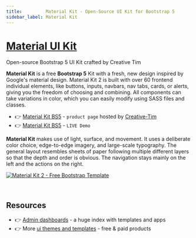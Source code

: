 ```yaml
---
title:         Material Kit - Open-Source UI Kit for Bootstrap 5
sidebar_label: Material Kit
---
```


# [Material UI Kit](https://www.creative-tim.com/product/material-kit?AFFILIATE=128200)

<SubHeading>Open-source Bootstrap 5 UI Kit crafted by Creative Tim</SubHeading>

**Material Kit** is a free **Bootstrap 5** Kit with a fresh, new design inspired by Google's material design. 
Material Kit 2 is built with over 60 frontend individual elements, like buttons, inputs, navbars, nav tabs, cards, or alerts, giving you the freedom of choosing and combining. 
All components can take variations in color, which you can easily modify using SASS files and classes.

- 👉 [Material Kit BS5](https://www.creative-tim.com/product/material-kit?AFFILIATE=128200) - `product page` hosted by [Creative-Tim](../partners/creative-tim.mdx)
- 👉 [Material Kit BS5](https://demos.creative-tim.com/material-kit/index.html?AFFILIATE=128200) - `LIVE Demo`

**Material Kit** makes use of light, surface, and movement. It uses a deliberate color choice, edge-to-edge imagery, and large-scale typography. 
The general layout resembles sheets of paper following multiple different layers so that the depth and order is obvious. The navigation stays mainly on the left and the actions on the right.

[![Material Kit 2 - Free Bootstrap Template](https://user-images.githubusercontent.com/51070104/224489368-7b90c7b1-823a-4cc9-bd3e-fee4bff01f40.png)](https://www.creative-tim.com/product/material-kit?AFFILIATE=128200)

<br />

## Resources

- 👉 [Admin dashboards](https://www.admin-dashboards.com/) - a huge index with templates and apps
- 👉 More [ui themes and templates](https://www.ui-themes.com/) - free & paid products
